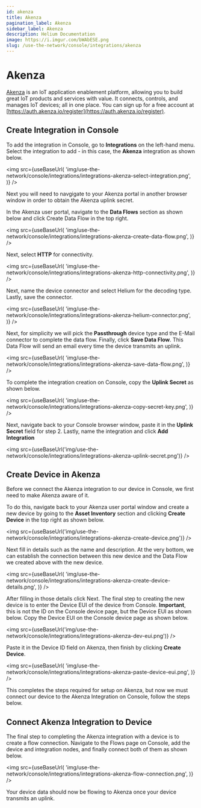 ```yaml
---
id: akenza
title: Akenza
pagination_label: Akenza
sidebar_label: Akenza
description: Helium Documentation
image: https://i.imgur.com/bWAbESE.png
slug: /use-the-network/console/integrations/akenza
---
```


# Akenza


[Akenza](https://www.akenza.io/) is an IoT application enablement platform, allowing you to build
great IoT products and services with value. It connects, controls, and manages IoT devices; all in
one place. You can sign up for a free account at
[https://auth.akenza.io/register](https://auth.akenza.io/register).

## Create Integration in Console

To add the integration in Console, go to **Integrations** on the left-hand menu. Select the
integration to add - in this case, the **Akenza** integration as shown below.

<img
  src={useBaseUrl(
    'img/use-the-network/console/integrations/integrations-akenza-select-integration.png',
  )}
/>

Next you will need to navgigate to your Akenza portal in another browser window in order to obtain
the Akenza uplink secret.

In the Akenza user portal, navigate to the **Data Flows** section as shown below and click Create
Data Flow in the top right.

<img
  src={useBaseUrl(
    'img/use-the-network/console/integrations/integrations-akenza-create-data-flow.png',
  )}
/>

Next, select **HTTP** for connectivity.

<img
  src={useBaseUrl(
    'img/use-the-network/console/integrations/integrations-akenza-http-connectivity.png',
  )}
/>

Next, name the device connector and select Helium for the decoding type. Lastly, save the connector.

<img
  src={useBaseUrl(
    'img/use-the-network/console/integrations/integrations-akenza-helium-connector.png',
  )}
/>

Next, for simplicity we will pick the **Passthrough** device type and the E-Mail connector to
complete the data flow. Finally, click **Save Data Flow**. This Data Flow will send an email every
time the device transmits an uplink.

<img
  src={useBaseUrl(
    'img/use-the-network/console/integrations/integrations-akenza-save-data-flow.png',
  )}
/>

To complete the integration creation on Console, copy the **Uplink Secret** as shown below.

<img
  src={useBaseUrl(
    'img/use-the-network/console/integrations/integrations-akenza-copy-secret-key.png',
  )}
/>

Next, navigate back to your Console browser window, paste it in the **Uplink Secret** field for
step 2. Lastly, name the integration and click **Add Integration**

<img
  src={useBaseUrl('img/use-the-network/console/integrations/integrations-akenza-uplink-secret.png')}
/>

## Create Device in Akenza

Before we connect the Akenza integration to our device in Console, we first need to make Akenza
aware of it.

To do this, navigate back to your Akenza user portal window and create a new device by going to the
**Asset Inventory** section and clicking **Create Device** in the top right as shown below.

<img
  src={useBaseUrl('img/use-the-network/console/integrations/integrations-akenza-create-device.png')}
/>

Next fill in details such as the name and description. At the very bottom, we can establish the
connection between this new device and the Data Flow we created above with the new device.

<img
  src={useBaseUrl(
    'img/use-the-network/console/integrations/integrations-akenza-create-device-details.png',
  )}
/>

After filling in those details click Next. The final step to creating the new device is to enter the
Device EUI of the device from Console. **Important**, this is not the ID on the Console device page,
but the Device EUI as shown below. Copy the Device EUI on the Console device page as shown below.

<img src={useBaseUrl('img/use-the-network/console/integrations/integrations-akenza-dev-eui.png')} />

Paste it in the Device ID field on Akenza, then finish by clicking **Create Device**.

<img
  src={useBaseUrl(
    'img/use-the-network/console/integrations/integrations-akenza-paste-device-eui.png',
  )}
/>

This completes the steps required for setup on Akenza, but now we must connect our device to the
Akenza Integration on Console, follow the steps below.

## Connect Akenza Integration to Device

The final step to completing the Akenza integration with a device is to create a flow connection.
Navigate to the Flows page on Console, add the device and integration nodes, and finally connect
both of them as shown below.

<img
  src={useBaseUrl(
    'img/use-the-network/console/integrations/integrations-akenza-flow-connection.png',
  )}
/>

Your device data should now be flowing to Akenza once your device transmits an uplink.

